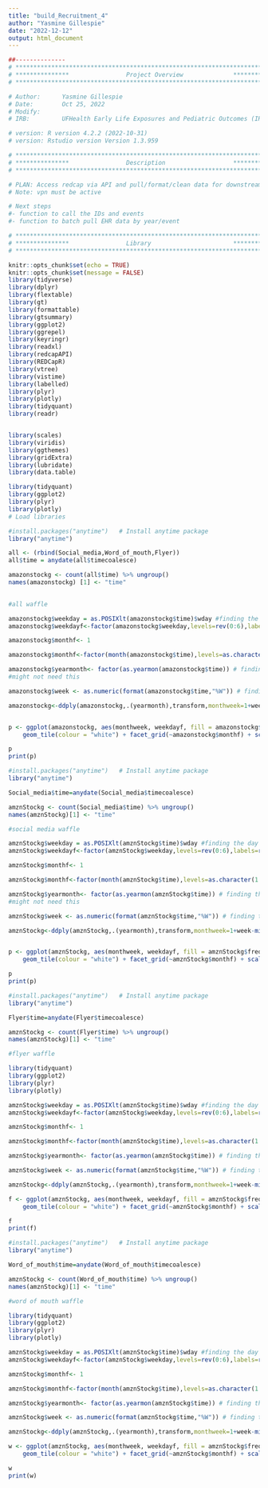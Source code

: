 ```yaml
---
title: "build_Recruitment_4"
author: "Yasmine Gillespie"
date: "2022-12-12"
output: html_document
---
```


```r
##-------------- 
# **************************************************************************** #
# ***************                Project Overview              *************** #
# **************************************************************************** #

# Author:      Yasmine Gillespie
# Date:        Oct 25, 2022 
# Modify:      
# IRB:         UFHealth Early Life Exposures and Pediatric Outcomes (IRB201601899) 

# version: R version 4.2.2 (2022-10-31)
# version: Rstudio version Version 1.3.959 

# **************************************************************************** #
# ***************                Description                   *************** #
# **************************************************************************** #

# PLAN: Access redcap via API and pull/format/clean data for downstream analysis.
# Note: vpn must be active

# Next steps
#- function to call the IDs and events
#- function to batch pull EHR data by year/event 


```

```r

# **************************************************************************** #
# ***************                Library                       *************** #
# **************************************************************************** #

knitr::opts_chunk$set(echo = TRUE)
knitr::opts_chunk$set(message = FALSE)
library(tidyverse)
library(dplyr)
library(flextable)
library(gt)
library(formattable)
library(gtsummary)
library(ggplot2)
library(ggrepel)
library(keyringr)
library(readxl)
library(redcapAPI)
library(REDCapR)
library(vtree)
library(vistime)
library(labelled)
library(plyr)
library(plotly)
library(tidyquant)
library(readr)


library(scales)
library(viridis)
library(ggthemes)
library(gridExtra)
library(lubridate)
library(data.table)

library(tidyquant)
library(ggplot2)
library(plyr)
library(plotly)
# Load libraries
```


```r
#install.packages("anytime")   # Install anytime package
library("anytime")  

all <- (rbind(Social_media,Word_of_mouth,Flyer))
all$time = anydate(all$timecoalesce)

amazonstockg <- count(all$time) %>% ungroup()
names(amazonstockg) [1] <- "time"
 
```


```r
#all waffle

amazonstockg$weekday = as.POSIXlt(amazonstockg$time)$wday #finding the day no. of the week
amazonstockg$weekdayf<-factor(amazonstockg$weekday,levels=rev(0:6),labels=rev(c("Sun","Mon","Tue","Wed","Thu","Fri","Sat")),ordered=TRUE) # converting the day no. to factor

amazonstockg$monthf<- 1

amazonstockg$monthf<-factor(month(amazonstockg$time),levels=as.character(1:12),labels=c("Jan","Feb","Mar","Apr","May","Jun","Jul","Aug","Sep","Oct","Nov","Dec"),ordered=TRUE) # finding the month

amazonstockg$yearmonth<- factor(as.yearmon(amazonstockg$time)) # finding the year and the month from the date. Eg: Nov 2018
#might not need this

amazonstockg$week <- as.numeric(format(amazonstockg$time,"%W")) # finding the week of the year for each date

amazonstockg<-ddply(amazonstockg,.(yearmonth),transform,monthweek=1+week-min(week)) # normalizing the week to start at 1 for every month


p <- ggplot(amazonstockg, aes(monthweek, weekdayf, fill = amazonstockg$freq)) + 
    geom_tile(colour = "white") + facet_grid(~amazonstockg$monthf) + scale_fill_gradient(low="red", high="green") +  xlab("Week of Month") + ylab("") + ggtitle("Time-Series Calendar Heatmap: Overall Recruitment") + labs(fill = "# Recruited")

p
print(p)
```

```r

#install.packages("anytime")   # Install anytime package
library("anytime")  

Social_media$time=anydate(Social_media$timecoalesce)
```

```r
amznStockg <- count(Social_media$time) %>% ungroup()
names(amznStockg)[1] <- "time"

```

```r
#social media waffle

amznStockg$weekday = as.POSIXlt(amznStockg$time)$wday #finding the day no. of the week
amznStockg$weekdayf<-factor(amznStockg$weekday,levels=rev(0:6),labels=rev(c("Sun","Mon","Tue","Wed","Thu","Fri","Sat")),ordered=TRUE) # converting the day no. to factor

amznStockg$monthf<- 1

amznStockg$monthf<-factor(month(amznStockg$time),levels=as.character(1:12),labels=c("Jan","Feb","Mar","Apr","May","Jun","Jul","Aug","Sep","Oct","Nov","Dec"),ordered=TRUE) # finding the month

amznStockg$yearmonth<- factor(as.yearmon(amznStockg$time)) # finding the year and the month from the date. Eg: Nov 2018
#might not need this

amznStockg$week <- as.numeric(format(amznStockg$time,"%W")) # finding the week of the year for each date

amznStockg<-ddply(amznStockg,.(yearmonth),transform,monthweek=1+week-min(week)) # normalizing the week to start at 1 for every month


p <- ggplot(amznStockg, aes(monthweek, weekdayf, fill = amznStockg$freq)) + 
    geom_tile(colour = "white") + facet_grid(~amznStockg$monthf) + scale_fill_gradient(low="red", high="green") +  xlab("Week of Month") + ylab("") + ggtitle("Time-Series Calendar Heatmap: Social media Recruitment") + labs(fill = "# Recruited")

p
print(p)
```


```r

#install.packages("anytime")   # Install anytime package
library("anytime")  

Flyer$time=anydate(Flyer$timecoalesce)
```

```r
amznStockg <- count(Flyer$time) %>% ungroup()
names(amznStockg)[1] <- "time"

```

```r
#flyer waffle

library(tidyquant)
library(ggplot2)
library(plyr)
library(plotly)

amznStockg$weekday = as.POSIXlt(amznStockg$time)$wday #finding the day no. of the week
amznStockg$weekdayf<-factor(amznStockg$weekday,levels=rev(0:6),labels=rev(c("Sun","Mon","Tue","Wed","Thu","Fri","Sat")),ordered=TRUE) # converting the day no. to factor

amznStockg$monthf<- 1

amznStockg$monthf<-factor(month(amznStockg$time),levels=as.character(1:12),labels=c("Jan","Feb","Mar","Apr","May","Jun","Jul","Aug","Sep","Oct","Nov","Dec"),ordered=TRUE) # finding the month

amznStockg$yearmonth<- factor(as.yearmon(amznStockg$time)) # finding the year and the month from the date. Eg: Nov 2018

amznStockg$week <- as.numeric(format(amznStockg$time,"%W")) # finding the week of the year for each date

amznStockg<-ddply(amznStockg,.(yearmonth),transform,monthweek=1+week-min(week)) # normalizing the week to start at 1 for every month

f <- ggplot(amznStockg, aes(monthweek, weekdayf, fill = amznStockg$freq)) + 
    geom_tile(colour = "white") + facet_grid(~amznStockg$monthf) + scale_fill_gradient(low="red", high="green") +  xlab("Week of Month") + ylab("") + ggtitle("Time-Series Calendar Heatmap: Flyer Recruitment") + labs(fill = "# Recruited")

f
print(f)
```

```r

#install.packages("anytime")   # Install anytime package
library("anytime")  

Word_of_mouth$time=anydate(Word_of_mouth$timecoalesce)
```

```r
amznStockg <- count(Word_of_mouth$time) %>% ungroup()
names(amznStockg)[1] <- "time"

```

```r
#word of mouth waffle

library(tidyquant)
library(ggplot2)
library(plyr)
library(plotly)

amznStockg$weekday = as.POSIXlt(amznStockg$time)$wday #finding the day no. of the week
amznStockg$weekdayf<-factor(amznStockg$weekday,levels=rev(0:6),labels=rev(c("Sun","Mon","Tue","Wed","Thu","Fri","Sat")),ordered=TRUE) # converting the day no. to factor

amznStockg$monthf<- 1

amznStockg$monthf<-factor(month(amznStockg$time),levels=as.character(1:12),labels=c("Jan","Feb","Mar","Apr","May","Jun","Jul","Aug","Sep","Oct","Nov","Dec"),ordered=TRUE) # finding the month

amznStockg$yearmonth<- factor(as.yearmon(amznStockg$time)) # finding the year and the month from the date. Eg: Nov 2018

amznStockg$week <- as.numeric(format(amznStockg$time,"%W")) # finding the week of the year for each date

amznStockg<-ddply(amznStockg,.(yearmonth),transform,monthweek=1+week-min(week)) # normalizing the week to start at 1 for every month

w <- ggplot(amznStockg, aes(monthweek, weekdayf, fill = amznStockg$freq)) + 
    geom_tile(colour = "white") + facet_grid(~amznStockg$monthf) + scale_fill_gradient(low="red", high="green") +  xlab("Week of Month") + ylab("") + ggtitle("Time-Series Calendar Heatmap: Word-of-mouth Recruitment") + labs(fill = "# Recruited")

w
print(w)
```


